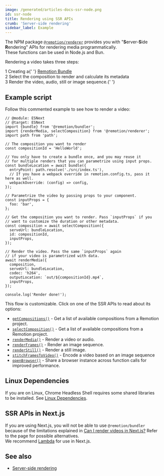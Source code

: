 ```yaml
---
image: /generated/articles-docs-ssr-node.png
id: ssr-node
title: Rendering using SSR APIs
crumb: 'Server-side rendering'
sidebar_label: Example
---
```


The NPM package [`@remotion/renderer`](/docs/renderer) provides you with "**S**erver-**S**ide **R**endering" APIs for rendering media programmatically.  
These functions can be used in Node.js and Bun.

Rendering a video takes three steps:

<div>
  <Step>1</Step> Creating a{' '}
  <a href="/docs/terminology/bundle">Remotion Bundle</a>
  <br />
  <Step>2</Step> Select the composition to render and calculate its metadata
  <br />
  <Step>3</Step> Render the video, audio, still or image sequence.{' '}
</div>

## Example script

Follow this commented example to see how to render a video:

```tsx twoslash title="render.mjs"
// @module: ESNext
// @target: ESNext
import {bundle} from '@remotion/bundler';
import {renderMedia, selectComposition} from '@remotion/renderer';
import path from 'path';

// The composition you want to render
const compositionId = 'HelloWorld';

// You only have to create a bundle once, and you may reuse it
// for multiple renders that you can parametrize using input props.
const bundleLocation = await bundle({
  entryPoint: path.resolve('./src/index.ts'),
  // If you have a webpack override in remotion.config.ts, pass it here as well.
  webpackOverride: (config) => config,
});

// Parametrize the video by passing props to your component.
const inputProps = {
  foo: 'bar',
};

// Get the composition you want to render. Pass `inputProps` if you
// want to customize the duration or other metadata.
const composition = await selectComposition({
  serveUrl: bundleLocation,
  id: compositionId,
  inputProps,
});

// Render the video. Pass the same `inputProps` again
// if your video is parametrized with data.
await renderMedia({
  composition,
  serveUrl: bundleLocation,
  codec: 'h264',
  outputLocation: `out/${compositionId}.mp4`,
  inputProps,
});

console.log('Render done!');
```

This flow is customizable. Click on one of the SSR APIs to read about its options:

- [`getCompositions()`](/docs/renderer/get-compositions) - Get a list of available compositions from a Remotion project.
- [`selectComposition()`](/docs/renderer/select-composition) - Get a list of available compositions from a Remotion project.
- [`renderMedia()`](/docs/renderer/render-media) - Render a video or audio.
- [`renderFrames()`](/docs/renderer/render-frames) - Render an image sequence.
- [`renderStill()`](/docs/renderer/render-still) - Render a still image.
- [`stitchFramesToVideo()`](/docs/renderer/stitch-frames-to-video) - Encode a video based on an image sequence
- [`openBrowser()`](/docs/renderer/open-browser) - Share a browser instance across function calls for improved performance.

## Linux Dependencies

If you are on Linux, Chrome Headless Shell requires some shared libraries to be installed. See [Linux Dependencies](/docs/miscellaneous/linux-dependencies).

## SSR APIs in Next.js

If you are using Next.js, you will not be able to use `@remotion/bundler` because of the limitations explained in [Can I render videos in Next.js?](https://www.remotion.dev/docs/miscellaneous/vercel-functions#can-i-render-videos-in-nextjs) Refer to the page for possible alternatives.  
We recommend [Lambda](/docs/lambda) for use in Next.js.

## See also

- [Server-side rendering](/docs/ssr)
